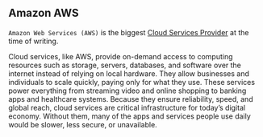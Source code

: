 ## Amazon AWS

`Amazon Web Services (AWS)` is the biggest [Cloud Services Provider](/fundamentals/glossary/csp) at the time of writing.

Cloud services, like AWS, provide on-demand access to computing resources such as storage, servers, databases, and software over the internet instead of relying on local hardware. They allow businesses and individuals to scale quickly, paying only for what they use. These services power everything from streaming video and online shopping to banking apps and healthcare systems. Because they ensure reliability, speed, and global reach, cloud services are critical infrastructure for today’s digital economy. Without them, many of the apps and services people use daily would be slower, less secure, or unavailable.



